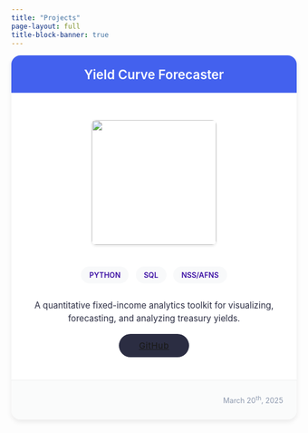```yaml
---
title: "Projects"
page-layout: full
title-block-banner: true
---
```


<style>
:root {
  --primary-color: #4361ee;
  --secondary-color: #3a0ca3;
  --accent-color: #f72585;
  --light-bg: #f8f9fa;
  --dark-text: #2b2d42;
  --light-text: #8d99ae;
}

.card {
  transition: all 0.3s ease;
  margin-bottom: 25px;
  border: none;
  border-radius: 16px;
  overflow: hidden;
  box-shadow: 0 4px 8px rgba(0,0,0,0.08);
  background-color: white;
}

.card:hover {
  transform: translateY(-8px);
  box-shadow: 0 12px 24px rgba(0,0,0,0.15);
}

.card-header {
  background-color: var(--primary-color);
  color: white;
  padding: 1.2rem;
  text-align: center;
  border-bottom: none;
}

.card-header h2 {
  margin: 0;
  font-size: 1.4rem;
  font-weight: 600;
}

.card-body {
  padding: 1.8rem;
  text-align: center;
}

.card-body img {
  width: 220px;
  height: auto;
  border-radius: 8px;
  margin-bottom: 1.2rem;
  object-fit: cover;
  box-shadow: 0 2px 4px rgba(0,0,0,0.1);
}

.tag {
  display: inline-block;
  background-color: var(--light-bg);
  color: var(--secondary-color);
  padding: 0.35rem 0.9rem;
  border-radius: 20px;
  font-size: 0.8rem;
  font-weight: 600;
  margin: 0 4px 8px;
  transition: all 0.2s ease;
}

.tag:hover {
  background-color: var(--secondary-color);
  color: white;
  transform: scale(1.05);
}

.card-body p {
  color: var(--dark-text);
  font-size: 0.95rem;
  line-height: 1.5;
  margin: 1.2rem 0;
}

.btn-dark {
  padding: 0.7rem 2.2rem;
  background-color: var(--dark-text);
  border: none;
  border-radius: 30px;
  font-weight: 500;
  letter-spacing: 0.5px;
  transition: all 0.3s ease;
}

.btn-dark:hover {
  background-color: var(--secondary-color);
  transform: translateY(-2px);
  box-shadow: 0 4px 8px rgba(58, 12, 163, 0.2);
}

.card-footer {
  text-align: right;
  color: var(--light-text);
  font-size: 0.8rem;
  padding: 0.8rem 1.5rem;
  background-color: rgba(248, 249, 250, 0.7);
  border-top: 1px solid rgba(0,0,0,0.05);
}
</style>

::: {.grid}

::: {.g-col-12 .g-col-md-6 .g-col-lg-4}
::: {.card}
::: {.card-header}
## Yield Curve Forecaster
:::
::: {.card-body}
![](dashapp.png){fig-align="center"}

::: {style="margin: 15px 0 20px;"}
<span class="tag">PYTHON</span>
<span class="tag">SQL</span>
<span class="tag">NSS/AFNS</span>
:::

A quantitative fixed-income analytics toolkit for visualizing, forecasting, and analyzing treasury yields.

::: {style="margin-top: 25px;"}
[GitHub](https://github.com/emilblaignan/YieldCurveForecaster){.btn .btn-dark target="_blank" rel="noopener noreferrer"}
:::
:::
::: {.card-footer}
March 20<sup>th</sup>, 2025
:::
:::
:::

<!-- You can add more cards here in the same pattern -->

:::